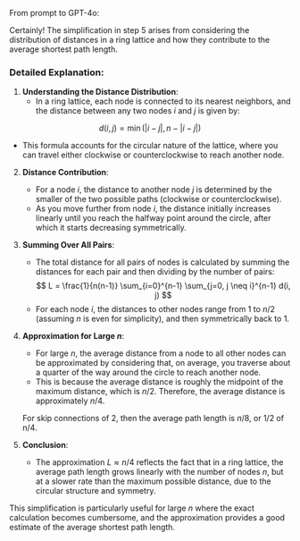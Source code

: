 From prompt to GPT-4o:

Certainly! The simplification in step 5 arises from considering the distribution of distances in a ring lattice and how they contribute to the average shortest path length.

### Detailed Explanation:

1. **Understanding the Distance Distribution**:
   - In a ring lattice, each node is connected to its nearest neighbors, and the distance between any two nodes $i$ and $j$ is given by:

$$
d(i, j) = \min(|i-j|, n - |i-j|)
$$

   - This formula accounts for the circular nature of the lattice, where you can travel either clockwise or counterclockwise to reach another node.

2. **Distance Contribution**:

   - For a node $i$, the distance to another node $j$ is determined by the smaller of the two possible paths (clockwise or counterclockwise).
   - As you move further from node $i$, the distance initially increases linearly until you reach the halfway point around the circle, after which it starts decreasing symmetrically.

3. **Summing Over All Pairs**:

   - The total distance for all pairs of nodes is calculated by summing the distances for each pair and then dividing by the number of pairs:
     $$
     L = \frac{1}{n(n-1)} \sum_{i=0}^{n-1} \sum_{j=0, j \neq i}^{n-1} d(i, j)
     $$
   - For each node $i$, the distances to other nodes range from 1 to $n/2$ (assuming $n$ is even for simplicity), and then symmetrically back to 1.

4. **Approximation for Large $n$**:

   - For large $n$, the average distance from a node to all other nodes can be approximated by considering that, on average, you traverse about a quarter of the way around the circle to reach another node.
   - This is because the average distance is roughly the midpoint of the maximum distance, which is $n/2$. Therefore, the average distance is approximately $n/4$.

   For skip connections of 2, then the average path length is $n/8$, or 1/2 of n/4.

5. **Conclusion**:
   - The approximation $L \approx n/4$ reflects the fact that in a ring lattice, the average path length grows linearly with the number of nodes $n$, but at a slower rate than the maximum possible distance, due to the circular structure and symmetry.

This simplification is particularly useful for large $n$ where the exact calculation becomes cumbersome, and the approximation provides a good estimate of the average shortest path length.